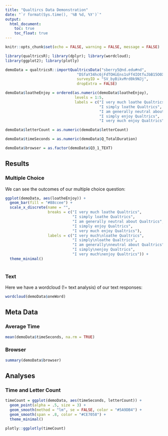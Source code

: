 ```yaml
---
title: "Qualtircs Data Demonstration"
date: "`r format(Sys.time(), '%B %d, %Y')`"
output:
  html_document:
    toc: true
    toc_float: true
---
```


```r
knitr::opts_chunk$set(echo = FALSE, warning = FALSE, message = FALSE)

library(qualtricsR); library(dplyr); library(wordcloud); 
library(ggplot2); library(plotly)

demoData = qualtricsR::importQualtricsData("sberry5@nd.edu#nd", 
                                "DSfaY34hc6jFdTOHiEns1sFf4IOtfuJbB15O0Xz2", 
                                surveyID = "SV_byBikvMrd0k9NJj", 
                                dropExtra = FALSE)

demoData$loatheEnjoy = ordered(as.numeric(demoData$loatheEnjoy), 
                               levels = 1:5, 
                               labels = c("I very much loathe Qualtrics", 
                                          "I simply loathe Qualtrics", 
                                          "I am generally neutral about Qualtrics", 
                                          "I simply enjoy Qualtrics", 
                                          "I very much enjoy Qualtrics"))

demoData$letterCount = as.numeric(demoData$letterCount)

demoData$timeSeconds = as.numeric(demoData$Q_TotalDuration)

demoData$browser = as.factor(demoData$Q3_1_TEXT)


```

## Results {.tabset .tabset-fade .tabset-pills}


### Multiple Choice

We can see the outcomes of our multiple choice question:

```r
ggplot(demoData, aes(loatheEnjoy)) +
  geom_bar(fill = "#88ccee") +
  scale_x_discrete(name = "", 
                   breaks = c("I very much loathe Qualtrics", 
                              "I simply loathe Qualtrics", 
                              "I am generally neutral about Qualtrics", 
                              "I simply enjoy Qualtrics", 
                              "I very much enjoy Qualtrics"), 
                   labels = c("I very much\nloathe Qualtrics", 
                              "I simply\nloathe Qualtrics", 
                              "I am generally\nneutral about Qualtrics", 
                              "I simply\nenjoy Qualtrics", 
                              "I very much\nenjoy Qualtrics")) +
  theme_minimal()
  
```


### Text

Here we have a wordcloud (!= text analysis) of our text responses: 

```r
wordcloud(demoData$oneWord)
```

## Meta Data

### Average Time

```r
mean(demoData$timeSeconds, na.rm = TRUE)
```

### Browser

```r
summary(demoData$browser)
```


## Analyses

### Time and Letter Count

```r
timeCount = ggplot(demoData, aes(timeSeconds, letterCount)) +
  geom_point(alpha = .5, size = 3) +
  geom_smooth(method = "lm", se = FALSE, color = "#5A9DB4") +
  geom_smooth(span = .8, color = "#CE7058") +
  theme_minimal()

plotly::ggplotly(timeCount)
```
